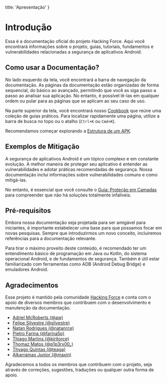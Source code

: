   title: 'Apresentação'
}

# Introdução
Essa é a documentação oficial do projeto Hacking Force. Aqui você encontrará informações sobre o projeto, guias, tutoriais, fundamentos e vulnerabilidades relacionadas a segurança de aplicativos Android.

## Como usar a Documentação?
No lado esquerdo da tela, você encontrará a barra de navegação da documentação. As páginas da documentação estão organizadas de forma sequencial, do básico ao avançado, permitindo que você as siga passo a passo ao analisar sua aplicação. No entanto, é possível lê-las em qualquer ordem ou pular para as páginas que se aplicam ao seu caso de uso.

Na parte superior da tela, você encontrará nosso [Cookbook](/cookbook) que reúne uma coleção de guias práticos. Para localizar rapidamente uma página, utilize a barra de busca no topo ou o atalho (`Ctrl+K` ou `Cmd+K`).

Recomendamos começar explorando a [Estrutura de um APK](foundations/apk-structure).

## Exemplos de Mitigação
A segurança de aplicativos Android é um tópico complexo e em constante evolução. A melhor maneira de proteger seu aplicativo é entender as vulnerabilidades e adotar práticas recomendadas de segurança. Nossa documentação inclui informações sobre vulnerabilidades comuns e como mitigá-las.

No entanto, é essencial que você consulte o [Guia: Proteção em Camadas](/guides/defense-in-depth) para compreender que não há soluções totalmente infalíveis.

## Pré-requisitos
Embora nossa documentação seja projetada para ser amigável para iniciantes, é importante estabelecer uma base para que possamos focar em novas pesquisas. Sempre que introduzirmos um novo conceito, incluiremos referências para a documentação relevante.

Para tirar o máximo proveito deste conteúdo, é recomendado ter um entendimento básico de programação em Java ou Kotlin, do sistema operacional Android, e de fundamentos de segurança. Também é útil estar familiarizado com ferramentas como ADB (Android Debug Bridge) e emuladores Android.

## Agradecimentos
Esse projeto é mantido pela comunidade [Hacking Force](https://discord.gg/Bn8YrdTsb9) e conta com o apoio de diversos membros que contribuem com o desenvolvimento e manutenção da documentação. 

- [Adriel McRoberts (@aw)](https://www.linkedin.com/in/adrielmcroberts/)
- [Felipe Silvestre (@silvestre)](https://www.linkedin.com/in/fellipe-silvestre/)
- [Natan Rodrigues (@natanrce)](https://www.linkedin.com/in/natanrce/)
- [Pietro Farina (@farina5p)](https://linkedin.com/in/pietro-frn/)
- [Thiago Martins (@kiritorce)](https://www.linkedin.com/in/thiagorce/)
- [Thomaz Matos (@p1p3rx00_)](https://www.linkedin.com/in/thomaz-piper/)
- [Thyago Quintas (@teaga)](https://www.linkedin.com/in/thyagoquintas/)
- [Alkarramax Junior (@maxin)](https://www.linkedin.com/in/alkarramax-junior/)

Agradecemos a todos os membros que contribuem com o projeto, seja através de correções, sugestões, traduções ou qualquer outra forma de apoio.
